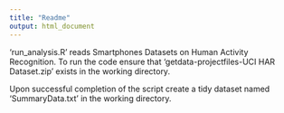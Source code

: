 ```yaml
---
title: "Readme"
output: html_document
---
```


'run_analysis.R' reads Smartphones Datasets on Human Activity Recognition. To run the code ensure that 'getdata-projectfiles-UCI HAR Dataset.zip' exists in the working directory.

Upon successful completion of the script create a tidy dataset named 'SummaryData.txt' in the working directory.

